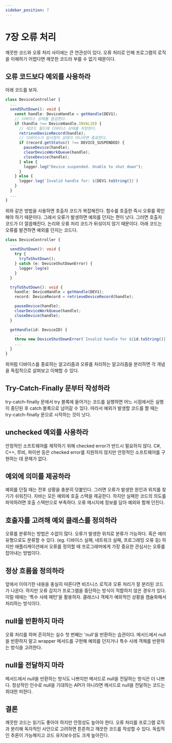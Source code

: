 ```yaml
---
sidebar_position: 7
---
```



# 7장 오류 처리

<Authors bookLeader='positiveko' />

깨끗한 코드와 오류 처리 사이에는 큰 연관성이 있다.
오류 처리로 인해 프로그램의 로직을 이해하기 어렵다면 깨끗한 코드라 부를 수 없기 때문이다.

## 오류 코드보다 예외를 사용하라

아래 코드를 보자.

```typescript
class DeviceController {
  ...
  sendShutDown(): void {
    const handle: DeviceHandle = getHandle(DEV1);
    // 디바이스 상태를 점검한다.
    if (handle !== DeviceHandle.INVALID) {
      // 레코드 필드에 디바이스 상태를 저장한다.
      retrieveDeviceRecord(handle);
      // 디바이스가 일시정지 상태가 아니라면 종료한다.
      if (record.getStatus() !== DEVICE_SUSPENDED) {
        pauseDevice(handle);
        clearDeviceWorkQueue(handle);
        closeDevice(handle);
      } else {
        logger.log("Device suspended. Unable to shut down");
      }
    } else {
      logger.log(`Invalid handle for: ${DEV1.toString()}`)
    }
  }
  ...
}
```

위와 같은 방법을 사용하면 호출자 코드가 복잡해진다. 함수를 호출한 즉시 오류를 확인해야 하기 때문이다.
그래서 오류가 발생하면 예외를 던지는 편이 낫다. 그러면 호출자 코드가 더 깔끔해진다.
논리와 오류 처리 코드가 뒤섞이지 않기 때문이다.
아래 코드는 오류를 발견하면 예외를 던지는 코드다.

```typescript
class DeviceController {
  ...
  sendShutDown(): void {
    try {
      tryToShutDown();
    } catch (e: DeviceShutDownError) {
      logger.log(e)
    }
  }

  tryToShutDown(): void {
    handle: DeviceHandle = getHandle(DEV1);
    record: DeviceRecord = retrieveDeviceRecord(handle);

    pauseDevice(handle);
    clearDeviceWorkQueue(handle);
    closeDevice(handle);
  }

  getHandle(id: DeviceID) {
    ...
    throw new DeviceShutDownError(`Invalid handle for ${id.toString()}`);
    ...
  }
}
```

위처럼 디바이스를 종료하는 알고리즘과 오류를 처리하는 알고리즘을 분리하면 
각 개념을 독립적으로 살펴보고 이해할 수 있다.

## Try-Catch-Finally 문부터 작성하라

try-catch-finally 문에서 try 블록에 들어가는 코드를 실행하면 어느 시점에서든
실행이 중단된 후 catch 블록으로 넘어갈 수 있다.
따라서 예외가 발생할 코드를 짤 때는 try-catch-finally 문으로 시작하는 것이 낫다.

## unchecked 예외를 사용하라

안정적인 소프트웨어를 제작하기 위해 checked error가 반드시 필요하지 않다.
C#, C++, 루비, 파이썬 등은 checked error를 지원하지 않지만
안정적인 소프트웨어를 구현하는 데 문제가 없다.

## 예외에 의미를 제공하라

예외를 던질 때는 전후 상황을 충분히 덧붙인다. 그러면 오류가 발생한 원인과 위치를 찾기가 쉬워진다.
자바는 모든 예외에 호출 스택을 제공한다.
하지만 실패한 코드의 의도를 파악하려면 호출 스택만으로 부족하다.
오류 메시지에 정보를 담아 예외와 함께 던진다.

## 호출자를 고려해 예외 클래스를 정의하라

오류를 분류하는 방법은 수없이 많다. 오류가 발생한 위치로 분류가 가능하다.
혹은 에러 유형으로도 분류할 수 있다. (eg. 디바이스 실패, 네트워크 실패, 프로그래밍 오류 등)
하지만 애플리케이션에서 오류를 정의할 때 프로그래머에게 가장 중요한 관심사는 오류를 잡아내는 방법이다.

## 정상 흐름을 정의하라

앞에서 이야기한 내용을 충실히 따른다면 비즈니스 로직과 오류 처리가 잘 분리된 코드가 나온다.
하지만 오류 감지가 프로그램을 중단하는 방식이 적합하지 않은 경우가 있다.
이럴 때에는 '특수 사례 패턴'을 활용하자. 
클래스나 객체가 예외적인 상황을 캠슐화해서 처리하는 방식이다.

## null을 반환하지 마라

오류 처리를 하며 흔히하는 실수 첫 번째는 'null'을 반환하는 습관이다.
메서드에서 null을 반환하지 말고 wrapper 메서드를 구현해 예외를 던지거나 특수 사례 객체를 반환하는 방식을 고려한다.

## null을 전달하지 마라

메서드에서 null을 반환하는 방식도 나쁘지만 메서드로 null을 전달하는 방식은 더 나쁘다.
정상적인 인수로 null을 기대하는 API가 아니라면 메서드로 null을 전달하는 코드는 최대한 피한다.

## 결론

깨끗한 코드는 읽기도 좋아야 하지만 안정성도 높아야 한다.
오류 처리를 프로그램 로직과 분리해 독자적인 사안으로 고려하면 튼튼하고 깨끗한 코드를 작성할 수 있다.
독립적인 추론이 가능해지고 코드 유지보수성도 크게 높아진다.